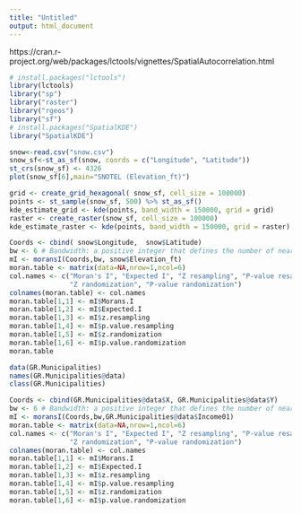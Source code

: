 ```yaml
---
title: "Untitled"
output: html_document
---
```


https://cran.r-project.org/web/packages/lctools/vignettes/SpatialAutocorrelation.html

```r
# install.packages("lctools")
library(lctools)
library("sp") 
library("raster") 
library("rgeos")
library("sf")
# install.packages("SpatialKDE")
library("SpatialKDE")
```

```r
snow<-read.csv("snow.csv")
snow_sf<-st_as_sf(snow, coords = c("Longitude", "Latitude"))
st_crs(snow_sf) <- 4326
plot(snow_sf[6],main="SNOTEL (Elevation_ft)")
```

```r
grid <- create_grid_hexagonal( snow_sf, cell_size = 100000)
points <- st_sample(snow_sf, 500) %>% st_as_sf()
kde_estimate_grid <- kde(points, band_width = 150000, grid = grid)
raster <- create_raster(snow_sf, cell_size = 100000)
kde_estimate_raster <- kde(points, band_width = 150000, grid = raster)
```


```r
Coords <- cbind( snow$Longitude,  snow$Latitude)
bw <- 6 # Bandwidth: a positive integer that defines the number of nearest neighbours for the calculation of the weights
mI <- moransI(Coords,bw, snow$Elevation_ft)
moran.table <- matrix(data=NA,nrow=1,ncol=6)
col.names <- c("Moran's I", "Expected I", "Z resampling", "P-value resampling",
               "Z randomization", "P-value randomization")
colnames(moran.table) <- col.names
moran.table[1,1] <- mI$Morans.I
moran.table[1,2] <- mI$Expected.I
moran.table[1,3] <- mI$z.resampling
moran.table[1,4] <- mI$p.value.resampling
moran.table[1,5] <- mI$z.randomization
moran.table[1,6] <- mI$p.value.randomization
moran.table
```


```r
data(GR.Municipalities)
names(GR.Municipalities@data)
class(GR.Municipalities)
```

```r
Coords <- cbind(GR.Municipalities@data$X, GR.Municipalities@data$Y)
bw <- 6 # Bandwidth: a positive integer that defines the number of nearest neighbours for the calculation of the weights
mI <- moransI(Coords,bw,GR.Municipalities@data$Income01)
moran.table <- matrix(data=NA,nrow=1,ncol=6)
col.names <- c("Moran's I", "Expected I", "Z resampling", "P-value resampling",
               "Z randomization", "P-value randomization")
colnames(moran.table) <- col.names
moran.table[1,1] <- mI$Morans.I
moran.table[1,2] <- mI$Expected.I
moran.table[1,3] <- mI$z.resampling
moran.table[1,4] <- mI$p.value.resampling
moran.table[1,5] <- mI$z.randomization
moran.table[1,6] <- mI$p.value.randomization
```

